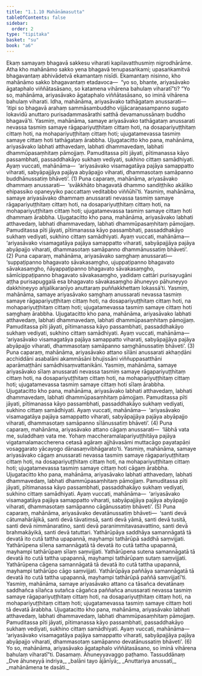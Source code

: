 ```yaml
---
title: "1.1.10 Mahānāmasutta"
tableOfContents: false
sidebar:
  order: 2
type: "tipitaka"
basket: "su"
book: "a6"
---
```



<DynamicBreadcrumb />

<Division number="10" book="a6" bookNo="16" page="251">

<Paragraph number="32" book="a6">
Ekaṃ samayaṃ bhagavā sakkesu viharati kapilavatthusmiṃ nigrodhārāme. Atha kho mahānāmo sakko yena bhagavā tenupasaṅkami; upasaṅkamitvā bhagavantaṃ abhivādetvā ekamantaṃ nisīdi. Ekamantaṃ nisinno, kho mahānāmo sakko bhagavantaṃ etadavoca—  “yo so, bhante, ariyasāvako āgataphalo viññātasāsano, so katamena vihārena bahulaṃ viharatī”ti?
</Paragraph>

<Paragraph number="33" book="a6">
“Yo so, mahānāma, ariyasāvako āgataphalo viññātasāsano, so iminā vihārena bahulaṃ viharati. Idha, mahānāma, ariyasāvako tathāgataṃ anussarati—  ‘itipi so bhagavā arahaṃ sammāsambuddho vijjācaraṇasampanno sugato lokavidū anuttaro purisadammasārathi satthā devamanussānaṃ buddho bhagavā’ti. Yasmiṃ, mahānāma, samaye ariyasāvako tathāgataṃ anussarati nevassa tasmiṃ samaye rāgapariyuṭṭhitaṃ cittaṃ hoti, na dosapariyuṭṭhitaṃ cittaṃ hoti, na mohapariyuṭṭhitaṃ cittaṃ hoti; ujugatamevassa tasmiṃ samaye cittaṃ hoti tathāgataṃ ārabbha. Ujugatacitto kho pana, mahānāma, ariyasāvako labhati atthavedaṃ, labhati dhammavedaṃ, labhati dhammūpasaṃhitaṃ pāmojjaṃ. Pamuditassa pīti jāyati, pītimanassa kāyo passambhati, passaddhakāyo sukhaṃ vediyati, sukhino cittaṃ samādhiyati. Ayaṃ vuccati, mahānāma—  ‘ariyasāvako visamagatāya pajāya samappatto viharati, sabyāpajjāya pajāya abyāpajjo viharati, dhammasotaṃ samāpanno buddhānussatiṃ bhāveti’. (1)
</Paragraph>

<Paragraph number="34" book="a6">
Puna caparaṃ, mahānāma, ariyasāvako dhammaṃ anussarati—  ‘svākkhāto bhagavatā dhammo sandiṭṭhiko akāliko ehipassiko opaneyyiko paccattaṃ veditabbo viññūhī’ti. Yasmiṃ, mahānāma, samaye ariyasāvako dhammaṃ anussarati nevassa tasmiṃ samaye rāgapariyuṭṭhitaṃ cittaṃ hoti, na dosapariyuṭṭhitaṃ cittaṃ hoti, na mohapariyuṭṭhitaṃ cittaṃ hoti; ujugatamevassa tasmiṃ samaye cittaṃ hoti dhammaṃ ārabbha. Ujugatacitto kho pana, mahānāma, ariyasāvako labhati atthavedaṃ, labhati dhammavedaṃ, labhati dhammūpasaṃhitaṃ pāmojjaṃ. Pamuditassa pīti jāyati, pītimanassa kāyo passambhati, passaddhakāyo sukhaṃ vediyati, sukhino cittaṃ samādhiyati. Ayaṃ vuccati, mahānāma—  ‘ariyasāvako visamagatāya pajāya samappatto viharati, sabyāpajjāya pajāya abyāpajjo viharati, dhammasotaṃ samāpanno dhammānussatiṃ bhāveti’. (2)
</Paragraph>

<Paragraph number="35" book="a6">
Puna caparaṃ, mahānāma, ariyasāvako saṃghaṃ anussarati—  ‘suppaṭipanno bhagavato sāvakasaṃgho, ujuppaṭipanno bhagavato sāvakasaṃgho, ñāyappaṭipanno bhagavato sāvakasaṃgho, sāmīcippaṭipanno bhagavato sāvakasaṃgho, yadidaṃ cattāri purisayugāni aṭṭha purisapuggalā esa bhagavato sāvakasaṃgho āhuneyyo pāhuneyyo dakkhiṇeyyo añjalikaraṇīyo anuttaraṃ puññakkhettaṃ lokassā’ti. Yasmiṃ, mahānāma, samaye ariyasāvako saṃghaṃ anussarati nevassa tasmiṃ samaye rāgapariyuṭṭhitaṃ cittaṃ hoti, na dosapariyuṭṭhitaṃ cittaṃ hoti, na mohapariyuṭṭhitaṃ cittaṃ hoti; ujugatamevassa tasmiṃ samaye cittaṃ hoti saṃghaṃ ārabbha. Ujugatacitto kho pana, mahānāma, ariyasāvako labhati atthavedaṃ, labhati dhammavedaṃ, labhati dhammūpasaṃhitaṃ pāmojjaṃ. Pamuditassa pīti jāyati, pītimanassa kāyo passambhati, passaddhakāyo sukhaṃ vediyati, sukhino cittaṃ samādhiyati. Ayaṃ vuccati, mahānāma—  ‘ariyasāvako visamagatāya pajāya samappatto viharati, sabyāpajjāya pajāya abyāpajjo viharati, dhammasotaṃ samāpanno saṃghānussatiṃ bhāveti’. (3)
</Paragraph>

<Paragraph number="36" book="a6">
Puna caparaṃ, mahānāma, ariyasāvako attano sīlāni anussarati akhaṇḍāni acchiddāni asabalāni akammāsāni bhujissāni viññuppasatthāni aparāmaṭṭhāni samādhisaṃvattanikāni. Yasmiṃ, mahānāma, samaye ariyasāvako sīlaṃ anussarati nevassa tasmiṃ samaye rāgapariyuṭṭhitaṃ cittaṃ hoti, na dosapariyuṭṭhitaṃ cittaṃ hoti, na mohapariyuṭṭhitaṃ cittaṃ hoti; ujugatamevassa tasmiṃ samaye cittaṃ hoti sīlaṃ ārabbha. Ujugatacitto kho pana, mahānāma, ariyasāvako labhati atthavedaṃ, labhati dhammavedaṃ, labhati dhammūpasaṃhitaṃ pāmojjaṃ. Pamuditassa pīti jāyati, pītimanassa kāyo passambhati, passaddhakāyo sukhaṃ vediyati, sukhino cittaṃ samādhiyati. Ayaṃ vuccati, mahānāma—  ‘ariyasāvako visamagatāya pajāya samappatto viharati, sabyāpajjāya pajāya abyāpajjo viharati, dhammasotaṃ samāpanno sīlānussatiṃ bhāveti’. (4)
</Paragraph>

<Paragraph number="37" book="a6">
Puna caparaṃ, mahānāma, ariyasāvako attano cāgaṃ anussarati—  ‘lābhā vata me, suladdhaṃ vata me. Yohaṃ maccheramalapariyuṭṭhitāya pajāya vigatamalamaccherena cetasā agāraṃ ajjhāvasāmi muttacāgo payatapāṇi vosaggarato yācayogo dānasaṃvibhāgarato’ti. Yasmiṃ, mahānāma, samaye ariyasāvako cāgaṃ anussarati nevassa tasmiṃ samaye rāgapariyuṭṭhitaṃ cittaṃ hoti, na dosapariyuṭṭhitaṃ cittaṃ hoti, na mohapariyuṭṭhitaṃ cittaṃ hoti; ujugatamevassa tasmiṃ samaye cittaṃ hoti cāgaṃ ārabbha. Ujugatacitto kho pana, mahānāma, ariyasāvako labhati atthavedaṃ, labhati dhammavedaṃ, labhati dhammūpasaṃhitaṃ pāmojjaṃ. Pamuditassa pīti jāyati, pītimanassa kāyo passambhati, passaddhakāyo sukhaṃ vediyati, sukhino cittaṃ samādhiyati. Ayaṃ vuccati, mahānāma—  ‘ariyasāvako visamagatāya pajāya samappatto viharati, sabyāpajjāya pajāya abyāpajjo viharati, dhammasotaṃ samāpanno cāgānussatiṃ bhāveti’. (5)
</Paragraph>

<Paragraph number="38" book="a6">
Puna caparaṃ, mahānāma, ariyasāvako devatānussatiṃ bhāveti—  ‘santi devā cātumahārājikā, santi devā tāvatiṃsā, santi devā yāmā, santi devā tusitā, santi devā nimmānaratino, santi devā paranimmitavasavattino, santi devā brahmakāyikā, santi devā tatuttari. Yathārūpāya saddhāya samannāgatā tā devatā ito cutā tattha upapannā, mayhampi tathārūpā saddhā saṃvijjati. Yathārūpena sīlena samannāgatā tā devatā ito cutā tattha upapannā, mayhampi tathārūpaṃ sīlaṃ saṃvijjati. Yathārūpena sutena samannāgatā tā devatā ito cutā tattha upapannā, mayhampi tathārūpaṃ sutaṃ saṃvijjati. Yathārūpena cāgena samannāgatā tā devatā ito cutā tattha upapannā, mayhampi tathārūpo cāgo saṃvijjati. Yathārūpāya paññāya samannāgatā tā devatā ito cutā tattha upapannā, mayhampi tathārūpā paññā saṃvijjatī’ti. Yasmiṃ, mahānāma, samaye ariyasāvako attano ca tāsañca devatānaṃ saddhañca sīlañca sutañca cāgañca paññañca anussarati nevassa tasmiṃ samaye rāgapariyuṭṭhitaṃ cittaṃ hoti, na dosapariyuṭṭhitaṃ cittaṃ hoti, na mohapariyuṭṭhitaṃ cittaṃ hoti; ujugatamevassa tasmiṃ samaye cittaṃ hoti tā devatā ārabbha. Ujugatacitto kho pana, mahānāma, ariyasāvako labhati atthavedaṃ, labhati dhammavedaṃ, labhati dhammūpasaṃhitaṃ pāmojjaṃ. Pamuditassa pīti jāyati, pītimanassa kāyo passambhati, passaddhakāyo sukhaṃ vediyati, sukhino cittaṃ samādhiyati. Ayaṃ vuccati, mahānāma—  ‘ariyasāvako visamagatāya pajāya samappatto viharati, sabyāpajjāya pajāya abyāpajjo viharati, dhammasotaṃ samāpanno devatānussatiṃ bhāveti’. (6)
</Paragraph>

<Paragraph number="39" book="a6">
Yo so, mahānāma, ariyasāvako āgataphalo viññātasāsano, so iminā vihārena bahulaṃ viharatī”ti.

</Paragraph>
</Division>

<Paragraph number="40" type="center" book="a6">
Dasamaṃ.



</Paragraph>

<Paragraph number="41" type="center" book="a6">
Āhuneyyavaggo paṭhamo.



</Paragraph>

<Paragraph number="42" type="center" book="a6">
Tassuddānaṃ


</Paragraph>

<Paragraph number="43" type="verses" book="a6">
_Dve āhuneyyā indriya,_  
_balāni tayo ājānīyā;_  
_Anuttariya anussatī,_  
_mahānāmena te dasāti._
</Paragraph>